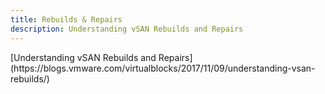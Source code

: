 ```yaml
---
title: Rebuilds & Repairs
description: Understanding vSAN Rebuilds and Repairs
---
```


<Callout title="via">
  [Understanding vSAN Rebuilds and
  Repairs](https://blogs.vmware.com/virtualblocks/2017/11/09/understanding-vsan-rebuilds/)
</Callout>
